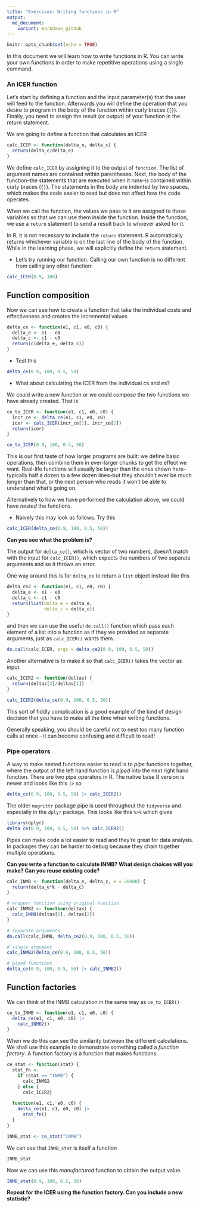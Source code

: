 ```yaml
---
title: "Exercises: Writing functions in R"
output:
  md_document:
    variant: markdown_github
---
```


```r
knitr::opts_chunk$set(echo = TRUE)
```


In this document we will learn how to write functions in R.
You can write your own functions in order to make repetitive operations using a single command.

### An ICER function

Let’s start by defining a function and the input parameter(s) that the user will feed to the function. Afterwards you will define the operation that you desire to program in the body of the function within curly braces (`{}`). Finally, you need to assign the result (or output) of your function in the return statement.

We are going to define a function that calculates an ICER

```r
calc_ICER <- function(delta_e, delta_c) {
  return(delta_c/delta_e)
}
```

We define `calc_ICER` by assigning it to the output of `function`. The list of argument names are contained within parentheses. Next, the body of the function–the statements that are executed when it runs–is contained within curly braces (`{}`). The statements in the body are indented by two spaces, which makes the code easier to read but does not affect how the code operates.

When we call the function, the values we pass to it are assigned to those variables so that we can use them inside the function. Inside the function, we use a `return` statement to send a result back to whoever asked for it.

In R, it is not necessary to include the `return` statement. R automatically returns whichever variable is on the last line of the body of the function. While in the learning phase, we will explicitly define the `return` statement.

* Let’s try running our function. Calling our own function is no different from calling any other function:

```r
calc_ICER(0.9, 100)
```

## Function composition

Now we can see how to create a function that take the individual costs and effectiveness and creates the incremental values

```r
delta_ce <- function(e1, c1, e0, c0) {
  delta_e <- e1 - e0
  delta_c <- c1 - c0
  return(c(delta_e, delta_c))
}
```

* Test this

```r
delta_ce(0.9, 100, 0.5, 50)
```

* What about calculating the ICER from the individual $c$s and $e$s?

We could write a new function or we could _compose_ the two functions we have already created. That is

```r
ce_to_ICER <- function(e1, c1, e0, c0) {
  incr_ce <- delta_ce(e1, c1, e0, c0)
  icer <- calc_ICER(incr_ce[1], incr_ce[2])
  return(icer)
}
```

```r
ce_to_ICER(0.9, 100, 0.5, 50)
```

This is our first taste of how larger programs are built: we define basic operations, then combine them in ever-larger chunks to get the effect we want. Real-life functions will usually be larger than the ones shown here–typically half a dozen to a few dozen lines–but they shouldn’t ever be much longer than that, or the next person who reads it won’t be able to understand what’s going on.

Alternatively to how we have performed the calculation above, we could have _nested_ the functions.

* Naively this may look as follows. Try this

```r
calc_ICER(delta_ce(0.9, 100, 0.5, 50))
```

__Can you see what the problem is?__

The output for `delta_ce()`, which is vector of two numbers, doesn't match with the input for `calc_ICER()`, which expects the numbers of two separate arguments and so it throws an error.

One way around this is for `delta_ce` to return a `list` object instead like this

```r
delta_ce2 <- function(e1, c1, e0, c0) {
  delta_e <- e1 - e0
  delta_c <- c1 - c0
  return(list(delta_e = delta_e,
              delta_c = delta_c))
}
```

and then we can use the useful `do.call()` function which pass each element of a list into a function as if they we provided as separate arguments, just as `calc_ICER()` wants them.

```r
do.call(calc_ICER, args = delta_ce2(0.9, 100, 0.5, 50))
```

Another alternative is to make it so that `calc_ICER()` takes the vector as input.

```r
calc_ICER2 <- function(deltas) {
  return(deltas[2]/deltas[1])
}
```

```r
calc_ICER2(delta_ce(0.9, 100, 0.5, 50))
```

This sort of fiddly complication is a good example of the kind of design decision that you have to make all the time when writing functions.


Generally speaking, you should be careful not to nest too many function calls at once - it can become confusing and difficult to read!

### Pipe operators

A way to make nested functions easier to read is to _pipe_ functions together, where the output of the left hand function is _piped_ into the next right hand function.
There are two pipe operators in R.
The native base R version is newer and looks like this `|>` so

```r
delta_ce(0.9, 100, 0.5, 50) |> calc_ICER2()
```

The older `magrittr` package pipe is used throughout the `tidyverse` and especially in the `dplyr` package. This looks like this `%>%` which gives

```r
library(dplyr)
delta_ce(0.9, 100, 0.5, 50) %>% calc_ICER2()
```

Pipes can make code a lot easier to read and they're great for data analysis.
In packages they can be harder to debug because they chain together multiple operations.

__Can you write a function to calculate INMB? What design choices will you make? Can you reuse existing code?__

```r
calc_INMB <- function(delta_e, delta_c, k = 20000) {
  return(delta_e*k - delta_c)
}

# wrapper function using original function
calc_INMB2 <- function(deltas) {
  calc_INMB(deltas[1], deltas[2])
}
```

```r
# separate arguments
do.call(calc_INMB, delta_ce2(0.9, 100, 0.5, 50))

# single argument
calc_INMB2(delta_ce(0.9, 100, 0.5, 50))

# piped functions
delta_ce(0.9, 100, 0.5, 50) |> calc_INMB2()
```


## Function factories

We can think of the INMB calculation in the same way as `ce_to_ICER()`

```r
ce_to_INMB <- function(e1, c1, e0, c0) {
  delta_ce(e1, c1, e0, c0) |>
    calc_INMB2()
}
```

When we do this can see the similarity between the different calculations.
We shall use this example to demonstrate something called a _function factory_.
A function factory is a function that makes functions.

```r
ce_stat <- function(stat) {
  stat_fn <- 
    if (stat == "INMB") {
      calc_INMB2
    } else {
      calc_ICER2}
  
  function(e1, c1, e0, c0) {
    delta_ce(e1, c1, e0, c0) |> 
      stat_fn()
  }
}
```

```r
INMB_stat <- ce_stat("INMB")
```

We can see that `INMB_stat` is itself a function

```r
INMB_stat
```

Now we can use this _manufactured_ function to obtain the output value.

```r
INMB_stat(0.9, 100, 0.5, 50)
```

__Repeat for the ICER using the function factory. Can you include a new statistic?__

